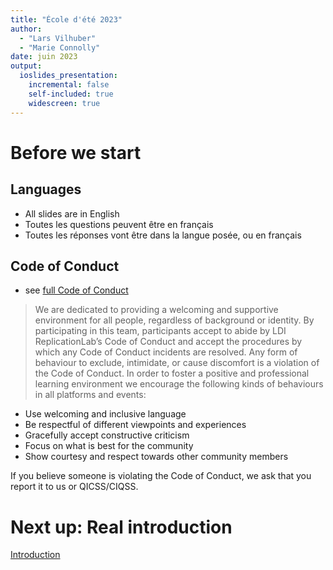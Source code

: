 ```yaml
---
title: "École d'été 2023"
author: 
  - "Lars Vilhuber"
  - "Marie Connolly"
date: juin 2023
output: 
  ioslides_presentation:
    incremental: false
    self-included: true
    widescreen: true
---
```




# Before we start

## Languages

- All slides are in English
- Toutes les questions peuvent être en français
- Toutes les réponses vont être dans la langue posée, ou en français

## Code of Conduct

- see [full Code of Conduct](https://github.com/labordynamicsinstitute/replicability-training/blob/master/LDI-Replication-Lab-Code-of-Conduct.md)

> We are dedicated to providing a welcoming and supportive environment for all people, regardless of background or identity. By participating in this team, participants accept to abide by LDI ReplicationLab's Code of Conduct and accept the procedures by which any Code of Conduct incidents are resolved. Any form of behaviour to exclude, intimidate, or cause discomfort is a violation of the Code of Conduct. In order to foster a positive and professional learning environment we encourage the following kinds of behaviours in all platforms and events:

- Use welcoming and inclusive language
-  Be respectful of different viewpoints and experiences
-  Gracefully accept constructive criticism
-  Focus on what is best for the community
-  Show courtesy and respect towards other community members

If you believe someone is violating the Code of Conduct, we ask that you report it to us or QICSS/CIQSS.


# Next up: Real introduction

[Introduction](00-agenda.html)

